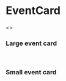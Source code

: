 
<Meta title="Surfaces|EventCard" component={EventCard} />

# EventCard

<Preview>
  <Story name="All">
    <>
      <h3>Large event card</h3>
      <EventCard
        eventName="Nofas"
        date="2019-08-07"
        attending="17/20"
        imgSrc="https://online.ntnu.no/media/images/responsive/sm/0c6f22e2-ff1f-44df-b40b-41ca8d8e12c8.jpeg"
        isLargeEvent={true}
        category="Kurs"
        eventColor="#127DBD"
      />
      <br />
      <h3>Small event card</h3>
      <EventCard eventName="Bekk" date="2019-08-07" attending="17/20" isLargeEvent={false} />
    </>
  </Story>
</Preview>

<Props of={EventCard} />
